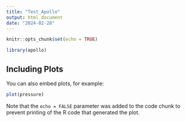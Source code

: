 ```yaml
---
title: "Test_Apollo"
output: html_document
date: "2024-02-28"
---
```


```r
knitr::opts_chunk$set(echo = TRUE)
```



```r
library(apollo)
```

## Including Plots

You can also embed plots, for example:

```r
plot(pressure)
```

Note that the `echo = FALSE` parameter was added to the code chunk to prevent printing of the R code that generated the plot.
